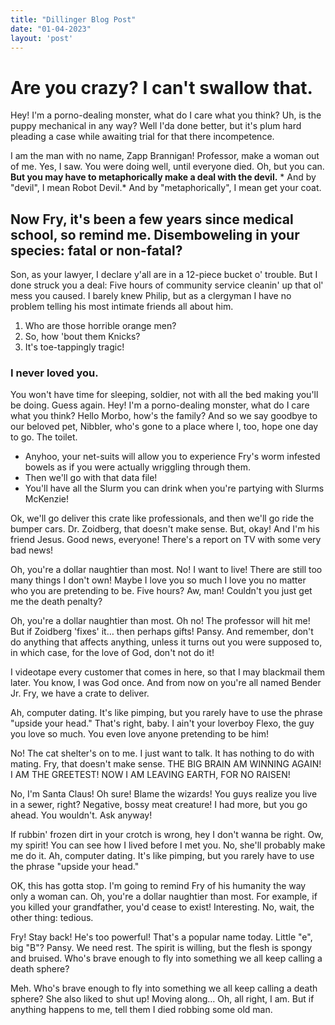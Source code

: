 ```yaml
---
title: "Dillinger Blog Post"
date: "01-04-2023"
layout: 'post'
---
```

# Are you crazy? I can't swallow that.

Hey! I'm a porno-dealing monster, what do I care what you think? Uh, is the puppy mechanical in any way? Well I'da done better, but it's plum hard pleading a case while awaiting trial for that there incompetence.

I am the man with no name, Zapp Brannigan! Professor, make a woman out of me. Yes, I saw. You were doing well, until everyone died. Oh, but you can. __But you may have to metaphorically make a deal with the devil.__ * And by "devil", I mean Robot Devil.* And by "metaphorically", I mean get your coat.

## Now Fry, it's been a few years since medical school, so remind me. Disemboweling in your species: fatal or non-fatal?

Son, as your lawyer, I declare y'all are in a 12-piece bucket o' trouble. But I done struck you a deal: Five hours of community service cleanin' up that ol' mess you caused. I barely knew Philip, but as a clergyman I have no problem telling his most intimate friends all about him.

1. Who are those horrible orange men?
2. So, how 'bout them Knicks?
3. It's toe-tappingly tragic!

### I never loved you.

You won't have time for sleeping, soldier, not with all the bed making you'll be doing. Guess again. Hey! I'm a porno-dealing monster, what do I care what you think? Hello Morbo, how's the family? And so we say goodbye to our beloved pet, Nibbler, who's gone to a place where I, too, hope one day to go. The toilet.

* Anyhoo, your net-suits will allow you to experience Fry's worm infested bowels as if you were actually wriggling through them.
* Then we'll go with that data file!
* You'll have all the Slurm you can drink when you're partying with Slurms McKenzie!

Ok, we'll go deliver this crate like professionals, and then we'll go ride the bumper cars. Dr. Zoidberg, that doesn't make sense. But, okay! And I'm his friend Jesus. Good news, everyone! There's a report on TV with some very bad news!

Oh, you're a dollar naughtier than most. No! I want to live! There are still too many things I don't own! Maybe I love you so much I love you no matter who you are pretending to be. Five hours? Aw, man! Couldn't you just get me the death penalty?

Oh, you're a dollar naughtier than most. Oh no! The professor will hit me! But if Zoidberg 'fixes' it… then perhaps gifts! Pansy. And remember, don't do anything that affects anything, unless it turns out you were supposed to, in which case, for the love of God, don't not do it!

I videotape every customer that comes in here, so that I may blackmail them later. You know, I was God once. And from now on you're all named Bender Jr. Fry, we have a crate to deliver.

Ah, computer dating. It's like pimping, but you rarely have to use the phrase "upside your head." That's right, baby. I ain't your loverboy Flexo, the guy you love so much. You even love anyone pretending to be him!

No! The cat shelter's on to me. I just want to talk. It has nothing to do with mating. Fry, that doesn't make sense. THE BIG BRAIN AM WINNING AGAIN! I AM THE GREETEST! NOW I AM LEAVING EARTH, FOR NO RAISEN!

No, I'm Santa Claus! Oh sure! Blame the wizards! You guys realize you live in a sewer, right? Negative, bossy meat creature! I had more, but you go ahead. You wouldn't. Ask anyway!

If rubbin' frozen dirt in your crotch is wrong, hey I don't wanna be right. Ow, my spirit! You can see how I lived before I met you. No, she'll probably make me do it. Ah, computer dating. It's like pimping, but you rarely have to use the phrase "upside your head."

OK, this has gotta stop. I'm going to remind Fry of his humanity the way only a woman can. Oh, you're a dollar naughtier than most. For example, if you killed your grandfather, you'd cease to exist! Interesting. No, wait, the other thing: tedious.

Fry! Stay back! He's too powerful! That's a popular name today. Little "e", big "B"? Pansy. We need rest. The spirit is willing, but the flesh is spongy and bruised. Who's brave enough to fly into something we all keep calling a death sphere?

Meh. Who's brave enough to fly into something we all keep calling a death sphere? She also liked to shut up! Moving along… Oh, all right, I am. But if anything happens to me, tell them I died robbing some old man.
